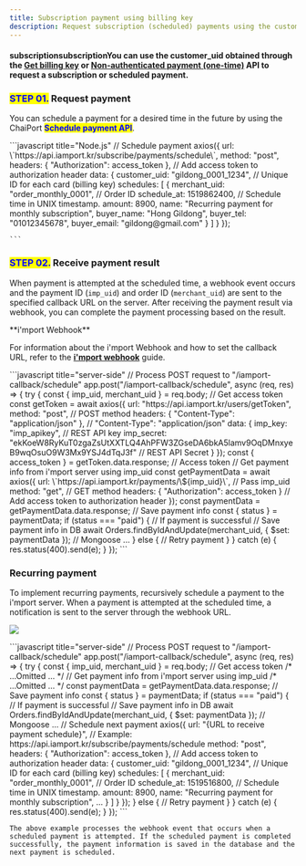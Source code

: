 ```yaml
---
title: Subscription payment using billing key
description: Request subscription (scheduled) payments using the customer_uid.
---
```



#### subscriptionsubscriptionYou can use the customer\_uid obtained through the [Get billing key](../../api/billing-key-api/api-1) or [Non-authenticated payment (one-time)](../../api/api/request-non-authenticated-payment-one-time-api) API to request a subscription or scheduled payment.

### <mark style="color:blue;">**STEP 01.**</mark> Request payment

You can schedule a payment for a desired time in the future by using the ChaiPort <mark style="color:blue;">**Schedule payment API**</mark>.

<Tabs>
  <Tab title="server-side">
    ```javascript title="Node.js"
    // Schedule payment
      axios({
        url: \`https://api.iamport.kr/subscribe/payments/schedule\`,
        method: "post",
        headers: { "Authorization": access_token }, // Add access token to authorization header
        data: {
          customer_uid: "gildong_0001_1234", // Unique ID for each card (billing key)
          schedules: [
            {
              merchant_uid: "order_monthly_0001", // Order ID
              schedule_at: 1519862400, // Schedule time in UNIX timestamp.
              amount: 8900,
              name: "Recurring payment for monthly subscription",
              buyer_name: "Hong Gildong",
              buyer_tel: "01012345678",
              buyer_email: "gildong@gmail.com"
            }
          ]
        }
      });

    ```
  </Tab>
</Tabs>

### <mark style="color:blue;">**STEP 02.**</mark> Receive payment result

When payment is attempted at the scheduled time, a webhook event occurs and the payment ID
(`imp_uid`) and order ID (`merchant_uid`) are sent to the specified callback URL on the server.
After receiving the payment result via webhook, you can complete the payment processing based on the
result.

<Hint style="info">
  **i'mport Webhook**

  For information about the i'mport Webhook and how to set the callback URL, refer to the  [**i'mport webhook**](../../result/webhook) guide.
</Hint>

<Tabs>
  <Tab title="Node.js">
    ```javascript title="server-side"
    // Process POST request to "/iamport-callback/schedule"
        app.post("/iamport-callback/schedule", async (req, res) => {
          try {
            const { imp_uid, merchant_uid } = req.body;
            // Get access token
            const getToken = await axios({
              url: "https://api.iamport.kr/users/getToken",
              method: "post", // POST method
              headers: { "Content-Type": "application/json" }, // "Content-Type": "application/json"
              data: {
                imp_key: "imp_apikey", // REST API key
                imp_secret: "ekKoeW8RyKuT0zgaZsUtXXTLQ4AhPFW3ZGseDA6bkA5lamv9OqDMnxyeB9wqOsuO9W3Mx9YSJ4dTqJ3f" // REST API Secret
              }
            });
            const { access_token } = getToken.data.response; // Access token
            // Get payment info from i'mport server using imp_uid
            const getPaymentData = await axios({
              url: \`https://api.iamport.kr/payments/\${imp_uid}\`, // Pass imp_uid
              method: "get", // GET method
              headers: { "Authorization": access_token } // Add access token to authorization header
            });
            const paymentData = getPaymentData.data.response; // Save payment info
            const { status } = paymentData;
            if (status === "paid") { // If payment is successful
              // Save payment info in DB
              await Orders.findByIdAndUpdate(merchant_uid, { $set: paymentData }); // Mongoose
              ...
            } else {
              // Retry payment
            }
          } catch (e) {
            res.status(400).send(e);
          }
        });
    ```
  </Tab>
</Tabs>

### Recurring payment

To implement recurring payments, recursively schedule a payment to the i'mport server. When a
payment is attempted at the scheduled time, a notification is sent to the server through the webhook
URL.

![](/gitbook-assets/en/recurring.png)

<Tabs>
  <Tab title="Node.js">
    ```javascript title="server-side"
        // Process POST request to "/iamport-callback/schedule"
        app.post("/iamport-callback/schedule", async (req, res) => {
          try {
            const { imp_uid, merchant_uid } = req.body;
            // Get access token
            /* ...Omitted ... */
            // Get payment info from i'mport server using imp_uid
            /* ...Omitted ... */
            const paymentData = getPaymentData.data.response; // Save payment info
            const { status } = paymentData;
            if (status === "paid") { // If payment is successful
              // Save payment info in DB
              await Orders.findByIdAndUpdate(merchant_uid, { $set: paymentData }); // Mongoose
              ...
              // Schedule next payment
              axios({
                url: "{URL to receive payment schedule}", // Example: https://api.iamport.kr/subscribe/payments/schedule
                method: "post",
                headers: { "Authorization": access_token }, // Add access token to authorization header
                data: {
                  customer_uid: "gildong_0001_1234", // Unique ID for each card (billing key)
                  schedules: [
                    {
                      merchant_uid: "order_monthly_0001", // Order ID
                      schedule_at: 1519516800, // Schedule time in UNIX timestamp.
                      amount: 8900,
                      name: "Recurring payment for monthly subscription",
                      ...
                    }
                  ]
                }
              });
            } else {
              // Retry payment
            }
          } catch (e) {
            res.status(400).send(e);
          }
        });
    ```

    The above example processes the webhook event that occurs when a scheduled payment is attempted. If the scheduled payment is completed successfully, the payment information is saved in the database and the next payment is scheduled.
  </Tab>
</Tabs>
